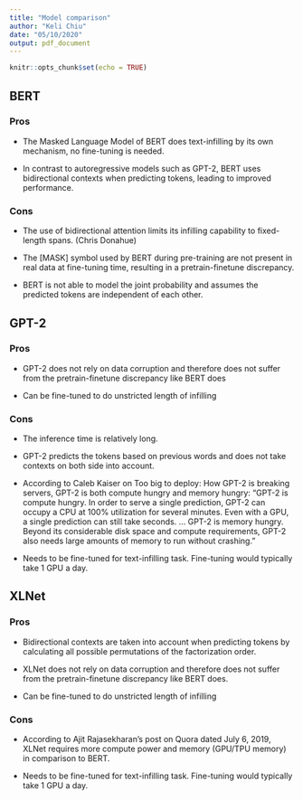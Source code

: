 ```yaml
---
title: "Model comparison"
author: "Keli Chiu"
date: "05/10/2020"
output: pdf_document
---
```


```r
knitr::opts_chunk$set(echo = TRUE)
```

## BERT

### Pros

* The Masked Language Model of BERT does text-infilling by its own mechanism, no fine-tuning is needed. 

* In contrast to autoregressive models such as GPT-2, BERT uses bidirectional contexts when predicting tokens, leading to improved performance.

### Cons

* The use of bidirectional attention limits its infilling capability to fixed-length spans. (Chris Donahue)

* The [MASK] symbol used by BERT during pre-training are not present in real data at fine-tuning time, resulting in a pretrain-finetune discrepancy.

* BERT is not able to model the joint probability and assumes the predicted tokens are independent of each other.


## GPT-2

### Pros

* GPT-2 does not rely on data corruption and therefore does not suffer from the pretrain-finetune discrepancy like BERT does

* Can be fine-tuned to do unstricted length of infilling

### Cons

* The inference time is relatively long.

* GPT-2 predicts the tokens based on previous words and does not take contexts on both side into account.

* According to Caleb Kaiser on Too big to deploy: How GPT-2 is breaking servers, GPT-2 is both compute hungry and memory hungry: "GPT-2 is compute hungry. In order to serve a single prediction, GPT-2 can occupy a CPU at 100% utilization for several minutes. Even with a GPU, a single prediction can still take seconds. ... GPT-2 is memory hungry. Beyond its considerable disk space and compute requirements, GPT-2 also needs large amounts of memory to run without crashing."

* Needs to be fine-tuned for text-infilling task. Fine-tuning would typically take 1 GPU a day.

## XLNet

### Pros

* Bidirectional contexts are taken into account when predicting tokens by calculating all possible permutations of the factorization order.

* XLNet does not rely on data corruption and therefore does not suffer from the pretrain-finetune discrepancy like BERT does.

* Can be fine-tuned to do unstricted length of infilling

### Cons

* According to Ajit Rajasekharan's post on Quora dated July 6, 2019, XLNet requires more compute power and memory (GPU/TPU memory) in comparison to BERT.

* Needs to be fine-tuned for text-infilling task. Fine-tuning would typically take 1 GPU a day.
